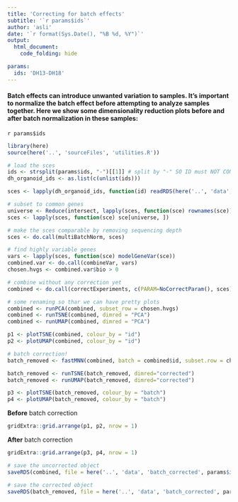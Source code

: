 ```yaml
---
title: 'Correcting for batch effects'
subtitle: '`r params$ids`'
author: 'asli'
date: '`r format(Sys.Date(), "%B %d, %Y")`'
output: 
  html_document:
    code_folding: hide

params:
  ids: 'DH13-DH18'
---
```


#### Batch effects can introduce unwanted variation to samples. It's important to normalize the batch effect before attempting to analyze samples together. Here we show some dimensionality reduction plots before and after batch normalization in these samples:  
`r params$ids`


```r

library(here)
source(here('..', 'sourceFiles', 'utilities.R'))

```

```r

# load the sces
ids <- strsplit(params$ids, "-")[[1]] # split by "-" SO ID must NOT CONTAIN "-"
dh_organoid_ids <- as.list(c(unlist(ids)))

sces <- lapply(dh_organoid_ids, function(id) readRDS(here('..', 'data', 'clustered', 'sce', id, 'sce_clus.rds')))

```

```r

# subset to common genes 
universe <- Reduce(intersect, lapply(sces, function(sce) rownames(sce)))
sces <- lapply(sces, function(sce) sce[universe, ])

# make the sces comparable by removing sequencing depth 
sces <- do.call(multiBatchNorm, sces)

# find highly variable genes  
vars <- lapply(sces, function(sce) modelGeneVar(sce))
combined.var <- do.call(combineVar, vars)
chosen.hvgs <- combined.var$bio > 0

# combine without any correction yet
combined <- do.call(correctExperiments, c(PARAM=NoCorrectParam(), sces))

# some renaming so thar we can have pretty plots 
combined <- runPCA(combined, subset_row = chosen.hvgs)
combined <- runTSNE(combined, dimred = "PCA")
combined <- runUMAP(combined, dimred = "PCA")

p1 <- plotTSNE(combined, colour_by = "id")
p2 <- plotUMAP(combined, colour_by = "id")

# batch correction! 
batch_removed <- fastMNN(combined, batch = combined$id, subset.row = chosen.hvgs)

batch_removed <- runTSNE(batch_removed, dimred="corrected")
batch_removed <- runUMAP(batch_removed, dimred="corrected")

p3 <- plotTSNE(batch_removed, colour_by = "batch")
p4 <- plotUMAP(batch_removed, colour_by = "batch")

```

**Before** batch correction
```r

gridExtra::grid.arrange(p1, p2, nrow = 1)

```

**After** batch correction
```r

gridExtra::grid.arrange(p3, p4, nrow = 1)

```

```r
# save the uncorrected object
saveRDS(combined, file = here('..', 'data', 'batch_corrected', params$ids, 'uncorrected.rds'))

# save the corrected object 
saveRDS(batch_removed, file = here('..', 'data', 'batch_corrected', params$ids, 'corrected.rds'))

```
